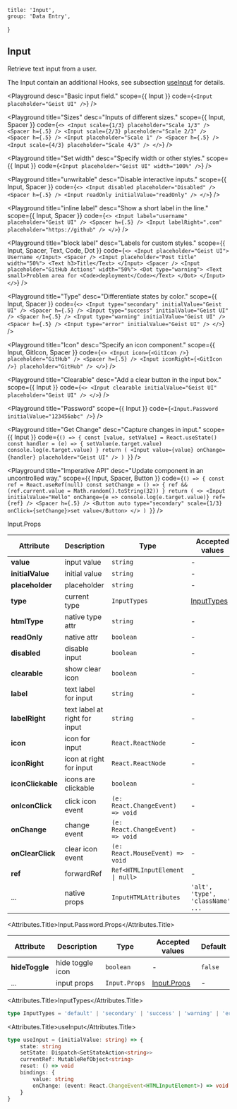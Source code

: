 
	title: 'Input',
	group: 'Data Entry',
}

## Input

Retrieve text input from a user.

The Input contain an additional Hooks, see subsection [useInput](/en-us/hooks/use-input) for details.

<Playground
	desc="Basic input field."
	scope={{ Input }}
	code={`
<Input placeholder="Geist UI" />
`}
/>

<Playground
	title="Sizes"
	desc="Inputs of different sizes."
	scope={{ Input, Spacer }}
	code={`
<>
  <Input scale={1/3} placeholder="Scale 1/3" /> <Spacer h={.5} />
  <Input scale={2/3} placeholder="Scale 2/3" /> <Spacer h={.5} />
  <Input placeholder="Scale 1" /> <Spacer h={.5} />
  <Input scale={4/3} placeholder="Scale 4/3" />
</>
`}
/>

<Playground
	title="Set width"
	desc="Specify width or other styles."
	scope={{ Input }}
	code={`
<Input placeholder="Geist UI" width="100%" />
`}
/>

<Playground
	title="unwritable"
	desc="Disable interactive inputs."
	scope={{ Input, Spacer }}
	code={`
<>
  <Input disabled placeholder="Disabled" />
  <Spacer h={.5} />
  <Input readOnly initialValue="readOnly" />
</>
`}
/>

<Playground
	title="inline label"
	desc="Show a short label in the line."
	scope={{ Input, Spacer }}
	code={`
<>
  <Input label="username" placeholder="Geist UI" />
  <Spacer h={.5} />
  <Input labelRight=".com" placeholder="https://github" />
</>
`}
/>

<Playground
	title="block label"
	desc="Labels for custom styles."
	scope={{ Input, Spacer, Text, Code, Dot }}
	code={`
<>
  <Input placeholder="Geist UI">
    Username
  </Input>
  <Spacer />
  <Input placeholder="Post title" width="50%">
    <Text h3>Title</Text>
  </Input>
  <Spacer />
  <Input placeholder="GitHub Actions" width="50%">
    <Dot type="warning">
      <Text small>Problem area for <Code>deployment</Code></Text>
    </Dot>
  </Input>
</>
`}
/>

<Playground
	title="Type"
	desc="Differentiate states by color."
	scope={{ Input, Spacer }}
	code={`
<>
  <Input type="secondary" initialValue="Geist UI" />
  <Spacer h={.5} />
  <Input type="success" initialValue="Geist UI" />
  <Spacer h={.5} />
  <Input type="warning" initialValue="Geist UI" />
  <Spacer h={.5} />
  <Input type="error" initialValue="Geist UI" />
</>
`}
/>

<Playground
	title="Icon"
	desc="Specify an icon component."
	scope={{ Input, GitIcon, Spacer }}
	code={`
<>
  <Input icon={<GitIcon />} placeholder="GitHub" />
  <Spacer h={.5} />
  <Input iconRight={<GitIcon />} placeholder="GitHub" />
</>
`}
/>

<Playground
	title="Clearable"
	desc="Add a clear button in the input box."
	scope={{ Input }}
	code={`
<>
  <Input clearable initialValue="Geist UI" placeholder="Geist UI" />
</>
`}
/>

<Playground
	title="Password"
	scope={{ Input }}
	code={`
<Input.Password initialValue="123456abc" />
`}
/>

<Playground
	title="Get Change"
	desc="Capture changes in input."
	scope={{ Input }}
	code={`
() => {
  const [value, setValue] = React.useState()
  const handler = (e) => {
    setValue(e.target.value)
    console.log(e.target.value)
  }
  return (
    <Input value={value} onChange={handler} placeholder="Geist UI" />
  )
}
`}
/>

<Playground
	title="Imperative API"
	desc="Update component in an uncontrolled way."
	scope={{ Input, Spacer, Button }}
	code={`
() => {
  const ref = React.useRef(null)
  const setChange = () => {
    ref && (ref.current.value = Math.random().toString(32))
  }
  return (
    <>
      <Input initialValue="Hello" onChange={e => console.log(e.target.value)} ref={ref} />
      <Spacer h={.5} />
      <Button auto type="secondary" scale={1/3} onClick={setChange}>set value</Button>
    </>
  )
}
`}
/>

<Attributes edit="/pages/en-us/components/input.mdx">
<Attributes.Title>Input.Props</Attributes.Title>

| Attribute         | Description                   | Type                                           | Accepted values                   | Default   |
| ----------------- | ----------------------------- | ---------------------------------------------- | --------------------------------- | --------- |
| **value**         | input value                   | `string`                                       | -                                 | -         |
| **initialValue**  | initial value                 | `string`                                       | -                                 | -         |
| **placeholder**   | placeholder                   | `string`                                       | -                                 | -         |
| **type**          | current type                  | `InputTypes`                                   | [InputTypes](#inputtypes)         | `default` |
| **htmlType**      | native type attr              | `string`                                       | -                                 | `text`    |
| **readOnly**      | native attr                   | `boolean`                                      | -                                 | `false`   |
| **disabled**      | disable input                 | `boolean`                                      | -                                 | `false`   |
| **clearable**     | show clear icon               | `boolean`                                      | -                                 | `false`   |
| **label**         | text label for input          | `string`                                       | -                                 | -         |
| **labelRight**    | text label at right for input | `string`                                       | -                                 | -         |
| **icon**          | icon for input                | `React.ReactNode`                              | -                                 | -         |
| **iconRight**     | icon at right for input       | `React.ReactNode`                              | -                                 | -         |
| **iconClickable** | icons are clickable           | `boolean`                                      | -                                 | `false`   |
| **onIconClick**   | click icon event              | `(e: React.ChangeEvent) => void`               | -                                 | -         |
| **onChange**      | change event                  | `(e: React.ChangeEvent) => void`               | -                                 | -         |
| **onClearClick**  | clear icon event              | `(e: React.MouseEvent) => void`                | -                                 | -         |
| **ref**           | forwardRef                    | <Code>Ref<HTMLInputElement &#124; null></Code> | -                                 | -         |
| ...               | native props                  | `InputHTMLAttributes`                          | `'alt', 'type', 'className', ...` | -         |

<Attributes.Title>Input.Password.Props</Attributes.Title>

| Attribute      | Description      | Type          | Accepted values             | Default |
| -------------- | ---------------- | ------------- | --------------------------- | ------- |
| **hideToggle** | hide toggle icon | `boolean`     | -                           | `false` |
| ...            | input props      | `Input.Props` | [Input.Props](#input.props) | -       |

<Attributes.Title>InputTypes</Attributes.Title>

```ts
type InputTypes = 'default' | 'secondary' | 'success' | 'warning' | 'error'
```

<Attributes.Title>useInput</Attributes.Title>

```ts
type useInput = (initialValue: string) => {
	state: string
	setState: Dispatch<SetStateAction<string>>
	currentRef: MutableRefObject<string>
	reset: () => void
	bindings: {
		value: string
		onChange: (event: React.ChangeEvent<HTMLInputElement>) => void
	}
}
```

</Attributes>

